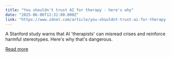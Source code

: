 ```yaml
---
title: "You shouldn't trust AI for therapy - here's why"
date: "2025-06-06T12:31:00.000Z"
link: "https://www.zdnet.com/article/you-shouldnt-trust-ai-for-therapy-heres-why/"
---
```


A Stanford study warns that AI 'therapists' can misread crises and reinforce harmful stereotypes. Here's why that's dangerous.

[Read more](https://www.zdnet.com/article/you-shouldnt-trust-ai-for-therapy-heres-why/)
